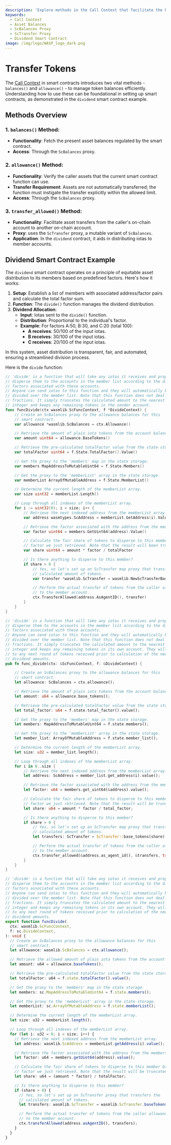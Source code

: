```yaml
---
description: 'Explore methods in the Call Context that facilitate the handling and transfer of asset balances in smart contracts using the `dividend` example.'
keywords:
  - Call Context
  - Asset Balances
  - ScBalances Proxy
  - ScTransfer Proxy
  - Dividend Smart Contract
image: /img/logo/WASP_logo_dark.png
---
```



# Transfer Tokens

The [Call Context](../../explanations/context.mdx) in smart contracts introduces two vital methods -
`balances()` and `allowance()` - to manage token balances efficiently.
Understanding how to use these can be foundational in setting up smart contracts,
as demonstrated in the `dividend` smart contract example.

## Methods Overview

### 1. **`balances()` Method**:

- **Functionality**: Fetch the present asset balances regulated by the smart contract.
- **Access**: Through the `ScBalances` proxy.

### 2. **`allowance()` Method**:

- **Functionality**: Verify the caller assets that the current smart contract function can use.
- **Transfer Requirement**: Assets are not automatically transferred;
  the function must instigate the transfer explicitly within the allowed limit.
- **Access**: Through the `ScBalances` proxy.

### 3. **`transfer_allowed()` Method**:

- **Functionality**: Facilitate asset transfers from the caller's on-chain account to another on-chain account.
- **Proxy**: uses the `ScTransfer` proxy, a mutable variant of `ScBalances`.
- **Application**: In the `dividend` contract, it aids in distributing iotas to member accounts.

## Dividend Smart Contract Example

The `dividend` smart contract operates on a principle of equitable asset distribution to its members based on predefined factors.
Here's how it works:

1. **Setup**: Establish a list of members with associated address/factor pairs and calculate the total factor sum.
2. **Function**: The `divide()` function manages the dividend distribution.
3. **Dividend Allocation**:
   - **Input**: Iotas sent to the `divide()` function.
   - **Distribution**: Proportional to the individual's factor.
   - **Example**: For factors A:50, B:30, and C:20 (total 100):
     - **A receives**: 50/100 of the input iotas.
     - **B receives**: 30/100 of the input iotas.
     - **C receives**: 20/100 of the input iotas.

In this system, asset distribution is transparent, fair, and automated, ensuring a streamlined division process.

Here is the `divide` function:

<Tabs groupId="language" queryString>

<TabItem value="go" label="Go">

```go
// 'divide' is a function that will take any iotas it receives and properly
// disperse them to the accounts in the member list according to the dispersion
// factors associated with these accounts.
// Anyone can send iotas to this function and they will automatically be
// divided over the member list. Note that this function does not deal with
// fractions. It simply truncates the calculated amount to the nearest lower
// integer and keeps any remaining tokens in the sender account.
func funcDivide(ctx wasmlib.ScFuncContext, f *DivideContext) {
	// Create an ScBalances proxy to the allowance balances for this
	// smart contract.
	var allowance *wasmlib.ScBalances = ctx.Allowance()

	// Retrieve the amount of plain iota tokens from the account balance.
	var amount uint64 = allowance.BaseTokens()

	// Retrieve the pre-calculated totalFactor value from the state storage.
	var totalFactor uint64 = f.State.TotalFactor().Value()

	// Get the proxy to the 'members' map in the state storage.
	var members MapAddressToMutableUint64 = f.State.Members()

	// Get the proxy to the 'memberList' array in the state storage.
	var memberList ArrayOfMutableAddress = f.State.MemberList()

	// Determine the current length of the memberList array.
	var size uint32 = memberList.Length()

	// Loop through all indexes of the memberList array.
	for i := uint32(0); i < size; i++ {
		// Retrieve the next indexed address from the memberList array.
		var address wasmtypes.ScAddress = memberList.GetAddress(i).Value()

		// Retrieve the factor associated with the address from the members map.
		var factor uint64 = members.GetUint64(address).Value()

		// Calculate the fair share of tokens to disperse to this member based on the
		// factor we just retrieved. Note that the result will been truncated.
		var share uint64 = amount * factor / totalFactor

		// Is there anything to disperse to this member?
		if share > 0 {
			// Yes, so let's set up an ScTransfer map proxy that transfers the
			// calculated amount of tokens.
			var transfer *wasmlib.ScTransfer = wasmlib.NewScTransferBaseTokens(share)

            // Perform the actual transfer of tokens from the caller allowance
            // to the member account.
            ctx.TransferAllowed(address.AsAgentID(), transfer)
		}
	}
}
```

</TabItem>
<TabItem value="rust" label="Rust">

```rust
// 'divide' is a function that will take any iotas it receives and properly
// disperse them to the accounts in the member list according to the dispersion
// factors associated with these accounts.
// Anyone can send iotas to this function and they will automatically be
// divided over the member list. Note that this function does not deal with
// fractions. It simply truncates the calculated amount to the nearest lower
// integer and keeps any remaining tokens in its own account. They will be added
// to any next round of tokens received prior to calculation of the new
// dividend amounts.
pub fn func_divide(ctx: &ScFuncContext, f: &DivideContext) {

    // Create an ScBalances proxy to the allowance balances for this
    // smart contract.
    let allowance: ScBalances = ctx.allowance();

    // Retrieve the amount of plain iota tokens from the account balance.
    let amount: u64 = allowance.base_tokens();

    // Retrieve the pre-calculated totalFactor value from the state storage.
    let total_factor: u64 = f.state.total_factor().value();

    // Get the proxy to the 'members' map in the state storage.
    let members: MapAddressToMutableUint64 = f.state.members();

    // Get the proxy to the 'memberList' array in the state storage.
    let member_list: ArrayOfMutableAddress = f.state.member_list();

    // Determine the current length of the memberList array.
    let size: u32 = member_list.length();

    // Loop through all indexes of the memberList array.
    for i in 0..size {
        // Retrieve the next indexed address from the memberList array.
        let address: ScAddress = member_list.get_address(i).value();

        // Retrieve the factor associated with the address from the members map.
        let factor: u64 = members.get_uint64(&address).value();

        // Calculate the fair share of tokens to disperse to this member based on the
        // factor we just retrieved. Note that the result will be truncated.
        let share: u64 = amount * factor / total_factor;

        // Is there anything to disperse to this member?
        if share > 0 {
            // Yes, so let's set up an ScTransfer map proxy that transfers the
            // calculated amount of tokens.
            let transfers: ScTransfer = ScTransfer::base_tokens(share);

            // Perform the actual transfer of tokens from the caller allowance
            // to the member account.
            ctx.transfer_allowed(&address.as_agent_id(), &transfers, true);
        }
    }
}
```

</TabItem>
<TabItem value="typescript" label="Typescript">

```ts
// 'divide' is a function that will take any iotas it receives and properly
// disperse them to the accounts in the member list according to the dispersion
// factors associated with these accounts.
// Anyone can send iotas to this function and they will automatically be
// divided over the member list. Note that this function does not deal with
// fractions. It simply truncates the calculated amount to the nearest lower
// integer and keeps any remaining tokens in its own account. They will be added
// to any next round of tokens received prior to calculation of the new
// dividend amounts.
export function funcDivide(
  ctx: wasmlib.ScFuncContext,
  f: sc.DivideContext,
): void {
  // Create an ScBalances proxy to the allowance balances for this
  // smart contract.
  let allowance: wasmlib.ScBalances = ctx.allowance();

  // Retrieve the allowed amount of plain iota tokens from the account balance.
  let amount: u64 = allowance.baseTokens();

  // Retrieve the pre-calculated totalFactor value from the state storage.
  let totalFactor: u64 = f.state.totalFactor().value();

  // Get the proxy to the 'members' map in the state storage.
  let members: sc.MapAddressToMutableUint64 = f.state.members();

  // Get the proxy to the 'memberList' array in the state storage.
  let memberList: sc.ArrayOfMutableAddress = f.state.memberList();

  // Determine the current length of the memberList array.
  let size: u32 = memberList.length();

  // Loop through all indexes of the memberList array.
  for (let i: u32 = 0; i < size; i++) {
    // Retrieve the next indexed address from the memberList array.
    let address: wasmlib.ScAddress = memberList.getAddress(i).value();

    // Retrieve the factor associated with the address from the members map.
    let factor: u64 = members.getUint64(address).value();

    // Calculate the fair share of tokens to disperse to this member based on the
    // factor we just retrieved. Note that the result will be truncated.
    let share: u64 = (amount * factor) / totalFactor;

    // Is there anything to disperse to this member?
    if (share > 0) {
      // Yes, so let's set up an ScTransfer proxy that transfers the
      // calculated amount of tokens.
      let transfers: wasmlib.ScTransfer = wasmlib.ScTransfer.baseTokens(share);

      // Perform the actual transfer of tokens from the caller allowance
      // to the member account.
      ctx.transferAllowed(address.asAgentID(), transfers);
    }
  }
}
```

</TabItem>
</Tabs>
